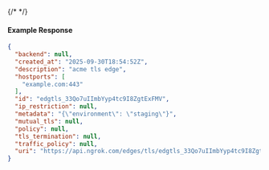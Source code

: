 {/* <!-- Code generated for API Clients. DO NOT EDIT. --> */}

#### Example Response
```json
{
  "backend": null,
  "created_at": "2025-09-30T18:54:52Z",
  "description": "acme tls edge",
  "hostports": [
    "example.com:443"
  ],
  "id": "edgtls_33Qo7uIImbYyp4tc9I8ZgtExFMV",
  "ip_restriction": null,
  "metadata": "{\"environment\": \"staging\"}",
  "mutual_tls": null,
  "policy": null,
  "tls_termination": null,
  "traffic_policy": null,
  "uri": "https://api.ngrok.com/edges/tls/edgtls_33Qo7uIImbYyp4tc9I8ZgtExFMV"
}

```